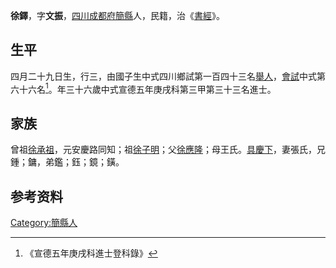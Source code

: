 {{Otheruses|other=名为徐鐸的其他人物|徐鐸}}
{{Otheruses|other=名为徐文振的其他人物|徐文振}}
{{明清人物信息框
| 姓名 = 徐鐸
| 原名 =
| 圖片名稱= 
| 圖片大小 =
| 圖片說明 = 
| 最高職務 =
| 國家 = 大明 
| 爵位 =
| 籍貫 = [[四川|四川]][[成都府|成都府]][[簡縣|簡縣]]
| 族裔 = 
| 旗籍 = 
| 字號 = 
| 諡號 =
| 出生日期 = 四月二十九日
| 出生地點 =
| 逝世日期 = 
| 逝世地點 =
| 墓葬 =
| 配偶 = 張氏
| 親屬 = 曾祖[[徐承祖|徐承祖]]，祖[[徐子明|徐子明]]，父[[徐應隆|徐應隆]]，母王氏
| 出身 =
* 宣德五年庚戌科進士
| 經歷 =
| 著作 =  
*
*
*
}}
'''徐鐸'''{{BD|1395年||1454年||}}，字'''文振'''，[[四川|四川]][[成都府|成都府]][[簡縣|簡縣]]人，民籍，治《[[書經|書經]]》。

== 生平 ==
四月二十九日生，行三，由國子生中式四川鄉試第一百四十三名[[舉人|舉人]]，[[會試|會試]]中式第六十六名<ref>《宣德五年庚戌科進士登科錄》</ref>。年三十六歲中式宣德五年庚戌科第三甲第三十三名進士。

== 家族 ==
曾祖[[徐承祖|徐承祖]]，元安慶路同知；祖[[徐子明|徐子明]]；父[[徐應隆|徐應隆]]；母王氏。[[具慶下|具慶下]]，妻張氏，兄鍾；鏞，弟鑑；鈺；鏡；鐄。

== 参考资料 ==
{{reflist}}

{{宣德五年庚戌科殿试金榜}}

{{Authority control}}

{{DEFAULTSORT:}}
[[Category:簡縣人|Category:簡縣人]]


{{明朝人物小作品}}